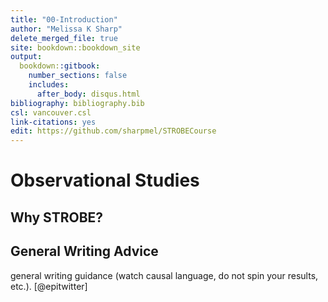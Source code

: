 ---
title: "00-Introduction"
author: "Melissa K Sharp"
delete_merged_file: true
site: bookdown::bookdown_site
output:
  bookdown::gitbook:
    number_sections: false 
    includes: 
      after_body: disqus.html
bibliography: bibliography.bib
csl: vancouver.csl
link-citations: yes
edit: https://github.com/sharpmel/STROBECourse
---

#  Observational Studies {-}

## Why STROBE? {-}


## General Writing Advice {-}
general writing guidance (watch causal language, do not spin your results, etc.).
[@epitwitter]




